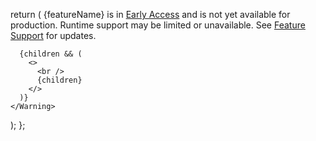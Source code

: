   return (
    <Warning>
      {featureName} is in <a href="https://rive.app/blog/early-access-to-unreleased-features" target="_blank" rel="noopener noreferrer">Early Access</a> and is not yet available for production. Runtime support may be limited or unavailable. See <a href="/feature-support">Feature Support</a> for updates.

      {children && (
        <>
          <br />
          {children}
        </>
      )}
    </Warning>
  );
};
